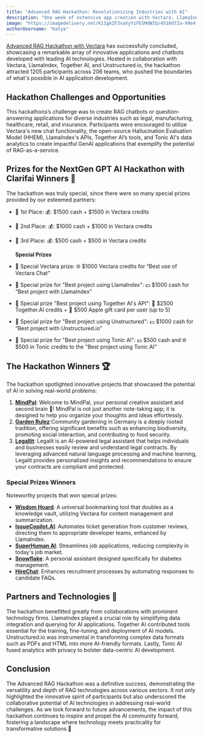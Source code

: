```yaml
---
title: "Advanced RAG Hackathon: Revolutionizing Industries with AI"
description: "One week of extensive app creation with Vectara, LlamaIndex, Tonic AI, Unstructured, and Together AI has concluded with some great results!"
image: "https://imagedelivery.net/K11gkZF3xaVyYzFESMdWIQ/4510d72a-99e4-4107-01a6-f2489e063e00/full"
authorUsername: "Katya"
---
```


[Advanced RAG Hackathon with Vectara](https://lablab.ai/event/advanced-rag-hackathon) has successfully concluded, showcasing a remarkable array of innovative applications and chatbots developed with leading AI technologies. Hosted in collaboration with Vectara, LlamaIndex, Together AI, and Unstructured.io, the hackathon attracted 1205 participants across 206 teams, who pushed the boundaries of what's possible in AI application development.

## Hackathon **Challenges and Opportunities**

This hackathons’s challenge was to create RAG chatbots or question-answering applications for diverse industries such as legal, manufacturing, healthcare, retail, and insurance. Participants were encouraged to utilize Vectara's new chat functionality, the open-source Hallucination Evaluation Model (HHEM), LlamaIndex's APIs, Together AI’s tools, and Tonic AI's data analytics to create impactful GenAI applications that exemplify the potential of RAG-as-a-service.


## **Prizes for the NextGen GPT AI Hackathon with Clarifai Winners 🎁**

The hackathon was truly special, since there were so many special prizes provided by our esteemed partners:

- 🥇 1st Place: 💰: $1500 cash + $1500 in Vectara credits
- 🥈 2nd Place: 💰: $1000 cash + $1000 in Vectara credits
- 🥉 3rd Place: 💰: $500 cash + $500 in Vectara credits

  **Special Prizes**
- 🌟 Special Vectara prize: 🌐 $1000 Vectara credits for “Best use of Vectara Chat”
- 🌟 Special prize for "Best project using LlamaIndex": 💵 $1000 cash for “Best project with LlamaIndex”
- 🌟 Special prize "Best project using Together AI's API": 🤖 $2500 Together.AI credits + 🍏 $500 Apple gift card per user (up to 5)
- 🌟 Special prize for "Best project using Unstructured": 💵 $1000 cash for “Best project with Unstructured.io”
- 🌟 Special prize for "Best project using Tonic AI": 💵 $500 cash and 🌐 $500 in Tonic credits to the "Best project using Tonic AI”

## **The Hackathon Winners 🏆**

The hackathon spotlighted innovative projects that showcased the potential of AI in solving real-world problems:

1. **[MindPal](https://lablab.ai/event/advanced-rag-hackathon/puppeteers/mindpal-your-creative-brain)**: Welcome to MindPal, your personal creative assistant and second brain 🤖! MindPal is not just another note-taking app; it is designed to help you organize your thoughts and ideas effortlessly.
2. **[Garden Rulez](https://lablab.ai/event/advanced-rag-hackathon/garden-rulez/engaging-approach-to-community-gardening-and-ai)**:Community gardening in Germany is a deeply rooted tradition, offering significant benefits such as enhancing biodiversity, promoting social interaction, and contributing to food security. 
3. **[Legallit](https://lablab.ai/event/advanced-rag-hackathon/blazzbyte/legallit)**: Legalit is an AI-powered legal assistant that helps individuals and businesses easily review and understand legal contracts. By leveraging advanced natural language processing and machine learning, Legalit provides personalized insights and recommendations to ensure your contracts are compliant and protected.

### **Special Prizes Winners**

Noteworthy projects that won special prizes:

- **[Wisdom Hoard](https://lablab.ai/event/advanced-rag-hackathon/wisdom-hoard/wisdom-hoard)**: A universal bookmarking tool that doubles as a knowledge vault, utilizing Vectara for content management and summarization.
- **[IssueCopilot.AI](https://lablab.ai/event/advanced-rag-hackathon/elasticsearch/issuecopilot-ai)**: Automates ticket generation from customer reviews, directing them to appropriate developer teams, enhanced by LlamaIndex.
- **[SuperHuman AI](https://lablab.ai/event/advanced-rag-hackathon/infinity-wave-ai-solutions/super-human-ai)**: Streamlines job applications, reducing complexity in today's job market.
- **[Snowflake](https://lablab.ai/event/advanced-rag-hackathon/spacecats/snowflake)**: A personal assistant designed specifically for diabetes management.
- **[HireChat](https://lablab.ai/event/advanced-rag-hackathon/ai-powerhouse/hire-chat)**: Enhances recruitment processes by automating responses to candidate FAQs.

## **Partners and Technologies 🤝**

The hackathon benefitted greatly from collaborations with prominent technology firms. LlamaIndex played a crucial role by simplifying data integration and querying for AI applications. Together AI contributed tools essential for the training, fine-tuning, and deployment of AI models. Unstructured.io was instrumental in transforming complex data formats such as PDFs and HTML into more AI-friendly formats. Lastly, Tonic AI fused analytics with privacy to bolster data-centric AI development.

## **Conclusion**

The Advanced RAG Hackathon was a definitive success, demonstrating the versatility and depth of RAG technologies across various sectors. It not only highlighted the innovative spirit of participants but also underscored the collaborative potential of AI technologies in addressing real-world challenges. As we look forward to future advancements, the impact of this hackathon continues to inspire and propel the AI community forward, fostering a landscape where technology meets practicality for transformative solutions.🌟
